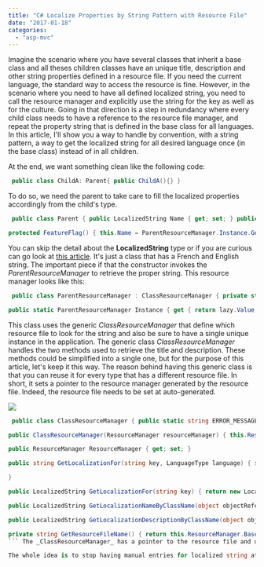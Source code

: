 ```yaml
---
title: "C# Localize Properties by String Pattern with Resource File"
date: "2017-01-18"
categories: 
  - "asp-mvc"
---
```


Imagine the scenario where you have several classes that inherit a base class and all theses children classes have an unique title, description and other string properties defined in a resource file. If you need the current language, the standard way to access the resource is fine. However, in the scenario where you need to have all defined localized string, you need to call the resource manager and explicitly use the string for the key as well as for the culture. Going in that direction is a step in redundancy where every child class needs to have a reference to the resource file manager, and repeat the property string that is defined in the base class for all languages. In this article, I'll show you a way to handle by convention, with a string pattern, a way to get the localized string for all desired language once (in the base class) instead of in all children.

At the end, we want something clean like the following code: 
```csharp
 public class ChildA: Parent{ public ChildA(){} } 
```

To do so, we need the parent to take care to fill the localized properties accordingly from the child's type.


```csharp
 public class Parent { public LocalizedString Name { get; set; } public LocalizedString Description { get; set; }

protected FeatureFlag() { this.Name = ParentResourceManager.Instance.GetLocalizationNameByClassName(this); this.Description = ParentResourceManager.Instance.GetLocalizationDescriptionByClassName(this); } } 
```

You can skip the detail about the **LocalizedString** type or if you are curious can go look at [this article](./how-to-have-localized-string-with-mvc-and-entity-framework). It's just a class that has a French and English string. The important piece if that the constructor invokes the _ParentResourceManager_ to retrieve the proper string. This resource manager looks like this:


```csharp
 public class ParentResourceManager : ClassResourceManager { private static readonly Lazy<ParentResourceManager> lazy = new Lazy<ParentResourceManager>(() => new ParentResourceManager());

public static ParentResourceManager Instance { get { return lazy.Value; } } private ParentResourceManager(): base(ApplicationTier.ParentResource.ResourceManager) { } } 
```

This class uses the generic _ClassResourceManager_ that define which resource file to look for the string and also be sure to have a single unique instance in the application. The generic class _ClassResourceManager_ handles the two methods used to retrieve the title and description. These methods could be simplified into a single one, but for the purpose of this article, let's keep it this way. The reason behind having this generic class is that you can reuse it for every type that has a different resource file. In short, it sets a pointer to the resource manager generated by the resource file. Indeed, the resource file needs to be set at auto-generated.

![](images/ResourceManager.png)


```csharp
 public class ClassResourceManager { public static string ERROR_MESSAGE_FORMAT = "[{0}] not found for language [{1}] in file [{2}]";

public ClassResourceManager(ResourceManager resourceManager) { this.ResourceManager = resourceManager; }

public ResourceManager ResourceManager { get; set; }

public string GetLocalizationFor(string key, LanguageType language) { string languageTwoLetters = ""; switch (language) { case LanguageType.English: languageTwoLetters = "en"; break; case LanguageType.French: languageTwoLetters = "fr"; break; } try { var resourceString = this.ResourceManager.GetString(key, CultureInfo.CreateSpecificCulture(languageTwoLetters)); if (resourceString == null) { return string.Format(ERROR_MESSAGE_FORMAT, key, language, this.GetResourceFileName()); } return resourceString; } catch (Exception) { return string.Format(ERROR_MESSAGE_FORMAT, key, language, this.GetResourceFileName()); }

}

public LocalizedString GetLocalizationFor(string key) { return new LocalizedString { French = this.GetLocalizationFor(key, LanguageType.French), English = this.GetLocalizationFor(key, LanguageType.English) }; }

public LocalizedString GetLocalizationNameByClassName(object objectReference) { var objectType = objectReference.GetType(); var name = objectType.Name + "_Name"; return new LocalizedString { French = this.GetLocalizationFor(name, LanguageType.French), English = this.GetLocalizationFor(name, LanguageType.English) }; }

public LocalizedString GetLocalizationDescriptionByClassName(object objectReference) { var objectType = objectReference.GetType(); var name = objectType.Name + "_Description"; return new LocalizedString { French = this.GetLocalizationFor(name, LanguageType.French), English = this.GetLocalizationFor(name, LanguageType.English) }; }

private string GetResourceFileName() { return this.ResourceManager.BaseName; } } 
``` The _ClassResourceManager_ has a pointer to the resource file and use the name of the child class to concatenate with the property string name. For example, with _ClassA_, the developer must defined in the resource file _ClassA_Title_ and _ClassA_Description_. If the developer forget, the code will thrown an exception telling exactly which resource name is missing which is convenient and pretty clear.

The whole idea is to stop having manual entries for localized string at the cost of depending on a pattern for properties that are shared across all children. Since we know which properties the parent needs to be localized, it's easy to have this one handle how to retrieve the localized string from a specific resource file.
